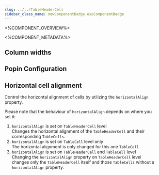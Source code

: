 ```yaml
---
slug: ../../TableHeaderCell
sidebar_class_name: newComponentBadge expComponentBadge
---
```



<%COMPONENT_OVERVIEW%>

<%COMPONENT_METADATA%>

## Column widths

<ColumnWidths />

## Popin Configuration

<Popin />

## Horizontal cell alignment

Control the horizontal alignment of cells by utilizing the `horizontalAlign` property.

Please note that the behaviour of `horizontalAlign` depends on where you set it:
1. `horizontalAlign` is set on `TableHeaderCell` level<br />
Changes the horizontal alignment of the `TableHeaderCell` and their corresponding `TableCells`.
2. `horizontalAlign` is set on `TableCell` level only<br />
The horizontal alignment is only changed for this one `TableCell`
3. `horizontalAlign` is set on `TableHeaderCell` and `TableCell` level<br />
Changing the `horizontalAlign` property on `TableHeaderCell` level changes only the `TableHeaderCell` itself and those `TableCells` without a `horizontalAlign` property.

<HAlign />